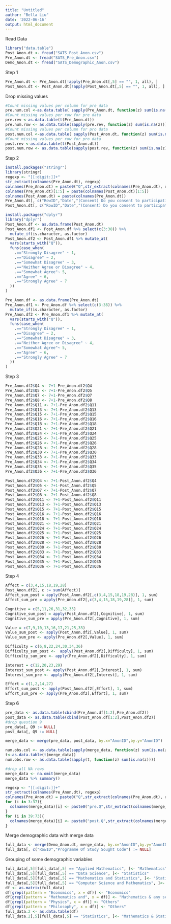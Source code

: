 ```yaml
---
title: "Untitled"
author: "Bella Liu"
date: '2022-06-16'
output: html_document
---
```


Read Data
```r
library("data.table")
Post_Anon.dt <- fread("SATS_Post_Anon.csv")
Pre_Anon.dt <- fread("SATS_Pre_Anon.csv")
Demo_Anon.dt <- fread("SATS_Demographic_Anon.csv")
```

Step 1
```r
Pre_Anon.dt <- Pre_Anon.dt[!apply(Pre_Anon.dt[,5] == "", 1, all), ]
Post_Anon.dt <- Post_Anon.dt[!apply(Post_Anon.dt[,5] == "", 1, all), ]
```

Drop missing values
```r
#Count missing values per column for pre data
pre.num.col <-as.data.table( sapply(Pre_Anon.dt, function(z) sum(is.na(z))))
#Count missing values per row for pre data
pre.rev <-as.data.table(t(Pre_Anon.dt))
pre.num.row <- as.data.table(sapply(pre.rev, function(z) sum(is.na(z))))
#Count missing values per column for pro data
post.num.col <-as.data.table( sapply(Post_Anon.dt, function(z) sum(is.na(z))))
#Count missing values per row for pro data
post.rev <-as.data.table(t(Post_Anon.dt))
post.num.row <- as.data.table(sapply(post.rev, function(z) sum(is.na(z))))
```

Step 2
```r
install.packages("stringr")
library(stringr)
regexp <- "[[:digit:]]+"
str_extract(colnames(Pre_Anon.dt), regexp)
colnames(Pre_Anon.dt) = paste0("Q",str_extract(colnames(Pre_Anon.dt), regexp))
colnames(Pre_Anon.dt)[1:5] = paste(colnames(Post_Anon.dt)[1:5])
colnames(Post_Anon.dt) = paste(colnames(Pre_Anon.dt))
Pre_Anon.dt[, c("RowID","Date","(Consent) Do you consent to participating in the study?") := NULL]
Post_Anon.dt[, c("RowID","Date","(Consent) Do you consent to participating in the study?") := NULL]
```


```r
install.packages("dplyr")
library("dplyr")
Post_Anon.df <- as.data.frame(Post_Anon.dt)
Post_Anon.df1 <- Post_Anon.df %>% select(c(3:38)) %>%
  mutate_if(is.character, as.factor)
Post_Anon.df2 <- Post_Anon.df1 %>% mutate_at(
  vars(starts_with("Q")),
  funs(case_when(
    .=="Strongly Disagree" ~ 1, 
    .=="Disagree" ~ 2,
    .=="Somewhat Disagree" ~ 3, 
    .=="Neither Agree or Disagree" ~ 4,
    .=="Somewhat Agree"~ 5, 
    .=="Agree" ~ 6, 
    .=="Strongly Agree" ~ 7
  ))
)

Pre_Anon.df <- as.data.frame(Pre_Anon.dt)
Pre_Anon.df1 <- Pre_Anon.df %>% select(c(3:38)) %>%
  mutate_if(is.character, as.factor)
Pre_Anon.df2 <- Pre_Anon.df1 %>% mutate_at(
  vars(starts_with("Q")),
  funs(case_when(
    .=="Strongly Disagree" ~ 1, 
    .=="Disagree" ~ 2,
    .=="Somewhat Disagree" ~ 3, 
    .=="Neither Agree or Disagree" ~ 4,
    .=="Somewhat Agree"~ 5, 
    .=="Agree" ~ 6, 
    .=="Strongly Agree" ~ 7
  ))
)
```

Step 3
```r
Pre_Anon.df2$Q4 <- 7+1-Pre_Anon.df2$Q4 
Pre_Anon.df2$Q5 <- 7+1-Pre_Anon.df2$Q5
Pre_Anon.df2$Q7 <- 7+1-Pre_Anon.df2$Q7
Pre_Anon.df2$Q8 <- 7+1-Pre_Anon.df2$Q8
Pre_Anon.df2$Q11 <- 7+1-Pre_Anon.df2$Q11
Pre_Anon.df2$Q13 <- 7+1-Pre_Anon.df2$Q13
Pre_Anon.df2$Q15 <- 7+1-Pre_Anon.df2$Q15
Pre_Anon.df2$Q16 <- 7+1-Pre_Anon.df2$Q16
Pre_Anon.df2$Q18 <- 7+1-Pre_Anon.df2$Q18
Pre_Anon.df2$Q21 <- 7+1-Pre_Anon.df2$Q21
Pre_Anon.df2$Q24 <- 7+1-Pre_Anon.df2$Q24
Pre_Anon.df2$Q25 <- 7+1-Pre_Anon.df2$Q25
Pre_Anon.df2$Q26 <- 7+1-Pre_Anon.df2$Q26
Pre_Anon.df2$Q28 <- 7+1-Pre_Anon.df2$Q28
Pre_Anon.df2$Q30 <- 7+1-Pre_Anon.df2$Q30
Pre_Anon.df2$Q33 <- 7+1-Pre_Anon.df2$Q33
Pre_Anon.df2$Q34 <- 7+1-Pre_Anon.df2$Q34
Pre_Anon.df2$Q35 <- 7+1-Pre_Anon.df2$Q35
Pre_Anon.df2$Q36 <- 7+1-Pre_Anon.df2$Q36


```

```r
Post_Anon.df2$Q4 <- 7+1-Post_Anon.df2$Q4 
Post_Anon.df2$Q5 <- 7+1-Post_Anon.df2$Q5
Post_Anon.df2$Q7 <- 7+1-Post_Anon.df2$Q7
Post_Anon.df2$Q8 <- 7+1-Post_Anon.df2$Q8
Post_Anon.df2$Q11 <- 7+1-Post_Anon.df2$Q11
Post_Anon.df2$Q13 <- 7+1-Post_Anon.df2$Q13
Post_Anon.df2$Q15 <- 7+1-Post_Anon.df2$Q15
Post_Anon.df2$Q16 <- 7+1-Post_Anon.df2$Q16
Post_Anon.df2$Q18 <- 7+1-Post_Anon.df2$Q18
Post_Anon.df2$Q21 <- 7+1-Post_Anon.df2$Q21
Post_Anon.df2$Q24 <- 7+1-Post_Anon.df2$Q24
Post_Anon.df2$Q25 <- 7+1-Post_Anon.df2$Q25
Post_Anon.df2$Q26 <- 7+1-Post_Anon.df2$Q26
Post_Anon.df2$Q28 <- 7+1-Post_Anon.df2$Q28
Post_Anon.df2$Q30 <- 7+1-Post_Anon.df2$Q30
Post_Anon.df2$Q33 <- 7+1-Post_Anon.df2$Q33
Post_Anon.df2$Q34 <- 7+1-Post_Anon.df2$Q34
Post_Anon.df2$Q35 <- 7+1-Post_Anon.df2$Q35
Post_Anon.df2$Q36 <- 7+1-Post_Anon.df2$Q36
```

Step 4
```r
Affect = c(3,4,15,18,19,28)
Post_Anon.df2[, c := sum(Affect)]
Affect_sum_post = apply(Post_Anon.df2[,c(3,4,15,18,19,28)], 1, sum)
Affect_sum_pre = apply(Pre_Anon.df2[,c(3,4,15,18,19,28)], 1, sum)
```

```r
Cognitive = c(5,11,26,31,32,35)
Cognitive_sum_post = apply(Post_Anon.df2[,Cognitive], 1, sum)
Cognitive_sum_pre = apply(Pre_Anon.df2[,Cognitive], 1, sum)
```

```r
Value = c(7,9,10,13,16,17,21,25,33)
Value_sum_post <- apply(Post_Anon.df2[,Value], 1, sum)
Value_sum_pre <- apply(Pre_Anon.df2[,Value], 1, sum)
```

```r
Difficulty = c(6,8,22,24,30,34,36)
Difficulty_sum_post <-  apply(Post_Anon.df2[,Difficulty], 1, sum)
Difficulty_sum_pre <- apply(Pre_Anon.df2[,Difficulty], 1, sum)
```

```r
Interest = c(12,20,23,29)
Interest_sum_post <- apply(Post_Anon.df2[,Interest], 1, sum)
Interest_sum_pre <- apply(Pre_Anon.df2[,Interest], 1, sum)
```

```r
Effort = c(1,2,14,27)
Effort_sum_post <- apply(Post_Anon.df2[,Effort], 1, sum)
Effort_sum_pre <- apply(Pre_Anon.df2[,Effort], 1, sum)
```

Step 6
```r
pre_data <- as.data.table(cbind(Pre_Anon.df[1:2],Pre_Anon.df2))
post_data <- as.data.table(cbind(Post_Anon.df[1:2],Post_Anon.df2))
#drop question 9 
pre_data[, Q9 := NULL]
post_data[, Q9 := NULL]
```

```r
merge_data <- merge(pre_data, post_data, by.x="AnonID",by.y="AnonID")
```

```r
num.obs.col <- as.data.table(sapply(merge_data, function(z) sum(is.na(z))))
t<-as.data.table(t(merge_data))
num.obs.row <- as.data.table(sapply(t, function(z) sum(is.na(z))))
```

```r
#drop all NA rows
merge_data <- na.omit(merge_data)
merge_data %>% summary()
```

```r
regexp <- "[[:digit:]]+"
str_extract(colnames(Pre_Anon.dt), regexp)
colnames(Pre_Anon.dt) = paste0("Q",str_extract(colnames(Pre_Anon.dt), regexp))
for (i in 3:37){
  colnames(merge_data)[i] <- paste0("pre.Q",str_extract(colnames(merge_data[,..i]), regexp))
}
for (i in 39:73){
  colnames(merge_data)[i] <- paste0("post.Q",str_extract(colnames(merge_data[,..i]), regexp))
}
```

Merge demographic data with merge data
```r
full_data <- merge(Demo_Anon.dt, merge_data, by.x="AnonID",by.y="AnonID")
full_data[, c("RowID","Programme Of Study Sought Code") := NULL]
```


Grouping of some demographic variables
```r
full_data[,5][full_data[,5] == "Applied Mathematics", ]<- "Mathematics"
full_data[,5][full_data[,5] == "Data Science", ]<- "Statistics"
full_data[,5][full_data[,5] == "Mathematics and Statistics", ]<- "Statistics"
full_data[,5][full_data[,5] == "Computer Science and Mathematics", ]<- "Statistics"
df <- as.matrix(full_data)
df[grepl(pattern = "Economics", x = df)] <- "Economics"
df[grepl(pattern = "Mathematics and", x = df)] <- "Mathematics & any science"
df[grepl(pattern = "Physics", x = df)] <- "Others"
df[grepl(pattern = "Philosophy", x = df)] <- "Others"
full_data.2 <- as.data.table(df)
full_data.2[,5][full_data[,5] == "Statistics", ]<- "Mathematics & Statistics"
```

